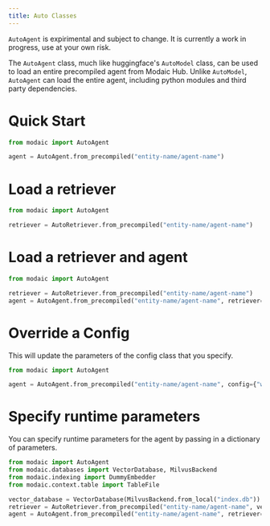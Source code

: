 ```yaml
---
title: Auto Classes
---
```


<Warning>`AutoAgent` is expirimental and subject to change. It is currently a work in progress, use at your own risk.</Warning>

The `AutoAgent` class, much like huggingface's `AutoModel` class, can be used to load an entire precompiled agent from Modaic Hub. Unlike `AutoModel`, `AutoAgent` can load the entire agent, including python modules and third party dependencies.

# Quick Start

```python
from modaic import AutoAgent

agent = AutoAgent.from_precompiled("entity-name/agent-name")
```

# Load a retriever

```python
from modaic import AutoAgent

retriever = AutoRetriever.from_precompiled("entity-name/agent-name")
```

# Load a retriever and agent

```python
from modaic import AutoAgent

retriever = AutoRetriever.from_precompiled("entity-name/agent-name")
agent = AutoAgent.from_precompiled("entity-name/agent-name", retriever=retriever)
```

# Override a Config
This will update the parameters of the config class that you specify.
```python
from modaic import AutoAgent

agent = AutoAgent.from_precompiled("entity-name/agent-name", config={"weather": "rainy"})
```

# Specify runtime parameters
You can specify runtime parameters for the agent by passing in a dictionary of parameters.
```python
from modaic import AutoAgent
from modaic.databases import VectorDatabase, MilvusBackend
from modaic.indexing import DummyEmbedder
from modaic.context.table import TableFile

vector_database = VectorDatabase(MilvusBackend.from_local("index.db"))
retriever = AutoRetriever.from_precompiled("entity-name/agent-name", vector_database=vector_database)
agent = AutoAgent.from_precompiled("entity-name/agent-name", retriever=retriever, )
```